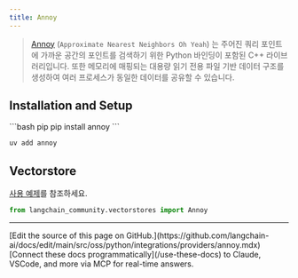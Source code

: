 ```yaml
---
title: Annoy
---
```


> [Annoy](https://github.com/spotify/annoy) (`Approximate Nearest Neighbors Oh Yeah`)
> 는 주어진 쿼리 포인트에 가까운 공간의 포인트를 검색하기 위한 Python 바인딩이 포함된 C++ 라이브러리입니다.
> 또한 메모리에 매핑되는 대용량 읽기 전용 파일 기반 데이터 구조를 생성하여
> 여러 프로세스가 동일한 데이터를 공유할 수 있습니다.

## Installation and Setup

<CodeGroup>
```bash pip
pip install annoy
```

```bash uv
uv add annoy
```
</CodeGroup>


## Vectorstore

[사용 예제](/oss/python/integrations/vectorstores/annoy)를 참조하세요.

```python
from langchain_community.vectorstores import Annoy
```

---

<Callout icon="pen-to-square" iconType="regular">
    [Edit the source of this page on GitHub.](https://github.com/langchain-ai/docs/edit/main/src/oss/python/integrations/providers/annoy.mdx)
</Callout>
<Tip icon="terminal" iconType="regular">
    [Connect these docs programmatically](/use-these-docs) to Claude, VSCode, and more via MCP for    real-time answers.
</Tip>
